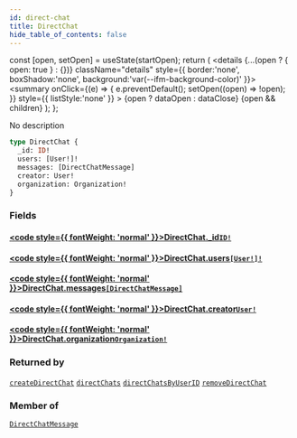 ```yaml
---
id: direct-chat
title: DirectChat
hide_table_of_contents: false
---
```







  const [open, setOpen] = useState(startOpen);
  return (
    <details {...(open ? { open: true } : {})} className="details" style={{ border:'none', boxShadow:'none', background:'var(--ifm-background-color)' }}>
      <summary
        onClick={(e) => {
          e.preventDefault();
          setOpen((open) => !open);
        }}
        style={{ listStyle:'none' }}
      >
      {open ? dataOpen : dataClose}
      </summary>
      {open && children}
    </details>
  );
};




No description


```graphql
type DirectChat {
  _id: ID!
  users: [User!]!
  messages: [DirectChatMessage]
  creator: User!
  organization: Organization!
}
```


### Fields

#### [<code style={{ fontWeight: 'normal' }}>DirectChat.<b>_id</b></code>](#)<Bullet />[`ID!`](/schema/scalars/id) <Badge class="secondary" text="non-null"/> <Badge class="secondary" text="scalar"/>
> 
> 

#### [<code style={{ fontWeight: 'normal' }}>DirectChat.<b>users</b></code>](#)<Bullet />[`[User!]!`](/schema/objects/user) <Badge class="secondary" text="non-null"/> <Badge class="secondary" text="object"/>
> 
> 

#### [<code style={{ fontWeight: 'normal' }}>DirectChat.<b>messages</b></code>](#)<Bullet />[`[DirectChatMessage]`](/schema/objects/direct-chat-message) <Badge class="secondary" text="list"/> <Badge class="secondary" text="object"/>
> 
> 

#### [<code style={{ fontWeight: 'normal' }}>DirectChat.<b>creator</b></code>](#)<Bullet />[`User!`](/schema/objects/user) <Badge class="secondary" text="non-null"/> <Badge class="secondary" text="object"/>
> 
> 

#### [<code style={{ fontWeight: 'normal' }}>DirectChat.<b>organization</b></code>](#)<Bullet />[`Organization!`](/schema/objects/organization) <Badge class="secondary" text="non-null"/> <Badge class="secondary" text="object"/>
> 
> 



### Returned by

[`createDirectChat`](/schema/mutations/create-direct-chat)  <Badge class="secondary" text="mutation"/><Bullet />[`directChats`](/schema/queries/direct-chats)  <Badge class="secondary" text="query"/><Bullet />[`directChatsByUserID`](/schema/queries/direct-chats-by-user-id)  <Badge class="secondary" text="query"/><Bullet />[`removeDirectChat`](/schema/mutations/remove-direct-chat)  <Badge class="secondary" text="mutation"/>

### Member of

[`DirectChatMessage`](/schema/objects/direct-chat-message)  <Badge class="secondary" text="object"/>

